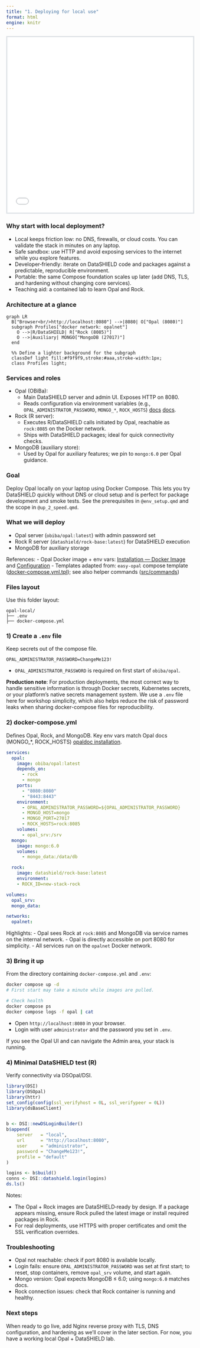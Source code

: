 ```yaml
---
title: "1. Deploying for local use"
format: html
engine: knitr
---
```


<style>
.slide-deck {
    border: 3px solid #dee2e6;
    width: 100%;
    height: 475px;
}
</style>

<div>
```{=html}

<iframe class="slide-deck" src="slides_local_deploy/index.html"></iframe>
```
</div>


### Why start with local deployment?
- Local keeps friction low: no DNS, firewalls, or cloud costs. You can validate the stack in minutes on any laptop.
- Safe sandbox: use HTTP and avoid exposing services to the internet while you explore features.
- Developer‑friendly: iterate on DataSHIELD code and packages against a predictable, reproducible environment.
- Portable: the same Compose foundation scales up later (add DNS, TLS, and hardening without changing core services).
- Teaching aid: a contained lab to learn Opal and Rock.

### Architecture at a glance
```mermaid
graph LR
  B["Browser<br/>http://localhost:8080"] -->|8080| O["Opal (8080)"]
  subgraph Profiles["docker network: opalnet"]
    O -->|R/DataSHIELD| R["Rock (8085)"]
    O -->|Auxiliary| MONGO["MongoDB (27017)"]
  end

  %% Define a lighter background for the subgraph
  classDef light fill:#f9f9f9,stroke:#aaa,stroke-width:1px;
  class Profiles light;
```

### Services and roles
- Opal (OBiBa):
  - Main DataSHIELD server and admin UI. Exposes HTTP on 8080.
  - Reads configuration via environment variables (e.g., `OPAL_ADMINISTRATOR_PASSWORD`, `MONGO_*`, `ROCK_HOSTS`) [docs](https://opaldoc.obiba.org/en/latest/admin/installation.html) [docs](https://opaldoc.obiba.org/en/latest/admin/configuration.html).
- Rock (R server):
  - Executes R/DataSHIELD calls initiated by Opal, reachable as `rock:8085` on the Docker network.
  - Ships with DataSHIELD packages; ideal for quick connectivity checks.
- MongoDB (auxiliary store):
  - Used by Opal for auxiliary features; we pin to `mongo:6.0` per Opal guidance.

### Goal
Deploy Opal locally on your laptop using Docker Compose. This lets you try DataSHIELD quickly without DNS or cloud setup and is perfect for package development and smoke tests. See the prerequisites in `@env_setup.qmd` and the scope in `@up_2_speed.qmd`.

### What we will deploy
- Opal server (`obiba/opal:latest`) with admin password set
- Rock R server (`datashield/rock-base:latest`) for DataSHIELD execution
- MongoDB for auxiliary storage

References:
- Opal Docker image + env vars: [Installation — Docker Image](https://opaldoc.obiba.org/en/latest/admin/installation.html) and [Configuration](https://opaldoc.obiba.org/en/latest/admin/configuration.html)
- Templates adapted from: `easy-opal` compose template ([docker-compose.yml.tpl](https://github.com/isglobal-brge/easy-opal/blob/main/src/templates/docker-compose.yml.tpl)); see also helper commands ([src/commands](https://github.com/isglobal-brge/easy-opal/tree/main/src/commands))

### Files layout
Use this folder layout:

```
opal-local/
├── .env
├── docker-compose.yml
```

### 1) Create a `.env` file
Keep secrets out of the compose file.

```
OPAL_ADMINISTRATOR_PASSWORD=ChangeMe123!
```

- `OPAL_ADMINISTRATOR_PASSWORD` is required on first start of `obiba/opal`.

::: {.callout-note}
**Production note**: For production deployments, the most correct way to handle sensitive information is through Docker secrets, Kubernetes secrets, or your platform's native secrets management system. We use a `.env` file here for workshop simplicity, which also helps reduce the risk of password leaks when sharing docker-compose files for reproducibility.
:::

### 2) docker-compose.yml
Defines Opal, Rock, and MongoDB. Key env vars match Opal docs (MONGO_*, ROCK_HOSTS) [opaldoc installation](https://opaldoc.obiba.org/en/latest/admin/installation.html).

```yaml
services:
  opal:
    image: obiba/opal:latest
    depends_on:
      - rock
      - mongo
    ports:
      - "8080:8080"
      - "8443:8443"
    environment:
      - OPAL_ADMINISTRATOR_PASSWORD=${OPAL_ADMINISTRATOR_PASSWORD}
      - MONGO_HOST=mongo
      - MONGO_PORT=27017
      - ROCK_HOSTS=rock:8085
    volumes:
      - opal_srv:/srv
  mongo:
    image: mongo:6.0
    volumes:
      - mongo_data:/data/db

  rock:
    image: datashield/rock-base:latest
    environment:
    - ROCK_ID=new-stack-rock

volumes:
  opal_srv:
  mongo_data:

networks:
  opalnet:
```

Highlights:
- Opal sees Rock at `rock:8085` and MongoDB via service names on the internal network.
- Opal is directly accessible on port 8080 for simplicity.
- All services run on the `opalnet` Docker network.

### 3) Bring it up
From the directory containing `docker-compose.yml` and `.env`:

```bash
docker compose up -d
# First start may take a minute while images are pulled.

# Check health
docker compose ps
docker compose logs -f opal | cat
```

- Open `http://localhost:8080` in your browser.
- Login with user `administrator` and the password you set in `.env`.

If you see the Opal UI and can navigate the Admin area, your stack is running.

### 4) Minimal DataSHIELD test (R)
Verify connectivity via DSOpal/DSI.

```r
library(DSI)
library(DSOpal)
library(httr)
set_config(config(ssl_verifyhost = 0L, ssl_verifypeer = 0L))
library(dsBaseClient)


b <- DSI::newDSLoginBuilder()
b$append(
    server   = "local",
    url      = "http://localhost:8080",
    user     = "administrator",
    password = "ChangeMe123!",
    profile = "default"
)

logins <- b$build()
conns <- DSI::datashield.login(logins)
ds.ls()
```

Notes:

- The Opal + Rock images are DataSHIELD‑ready by design. If a package appears missing, ensure Rock pulled the latest image or install required packages in Rock.
- For real deployments, use HTTPS with proper certificates and omit the SSL verification overrides.

### Troubleshooting
- Opal not reachable: check if port 8080 is available locally.
- Login fails: ensure `OPAL_ADMINISTRATOR_PASSWORD` was set at first start; to reset, stop containers, remove `opal_srv` volume, and start again.
- Mongo version: Opal expects MongoDB ≤ 6.0; using `mongo:6.0` matches docs.
- Rock connection issues: check that Rock container is running and healthy.

### Next steps
When ready to go live, add Nginx reverse proxy with TLS, DNS configuration, and hardening as we'll cover in the later section. For now, you have a working local Opal + DataSHIELD lab.

